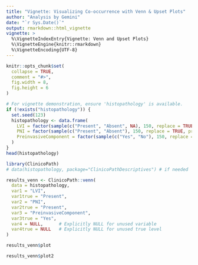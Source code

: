 ```yaml
---
title: "Vignette: Visualizing Co-occurrence with Venn & Upset Plots"
author: "Analysis by Gemini"
date: "`r Sys.Date()`"
output: rmarkdown::html_vignette
vignette: >
  %\VignetteIndexEntry{Vignette: Venn and Upset Plots}
  %\VignetteEngine{knitr::rmarkdown}
  %\VignetteEncoding{UTF-8}
---
```


```r
knitr::opts_chunk$set(
  collapse = TRUE,
  comment = "#>",
  fig.width = 8,
  fig.height = 6
)
```

```r
# For vignette demonstration, ensure 'histopathology' is available.
if (!exists("histopathology")) {
  set.seed(123)
  histopathology <- data.frame(
    LVI = factor(sample(c("Present", "Absent", NA), 150, replace = TRUE, prob = c(0.3, 0.6, 0.1))),
    PNI = factor(sample(c("Present", "Absent"), 150, replace = TRUE, prob = c(0.2, 0.8))),
    PreinvasiveComponent = factor(sample(c("Yes", "No"), 150, replace = TRUE, prob = c(0.4, 0.6)))
  )
}
head(histopathology)
```


```r
library(ClinicoPath)
# data(histopathology, package="ClinicoPathDescriptives") # if needed

results_venn <- ClinicoPath::venn(
  data = histopathology,
  var1 = "LVI",
  var1true = "Present",
  var2 = "PNI",
  var2true = "Present",
  var3 = "PreinvasiveComponent",
  var3true = "Yes",
  var4 = NULL,      # Explicitly NULL for unused variable
  var4true = NULL   # Explicitly NULL for unused true level
)

```

```r
results_venn$plot
```



```r
results_venn$plot2
```


